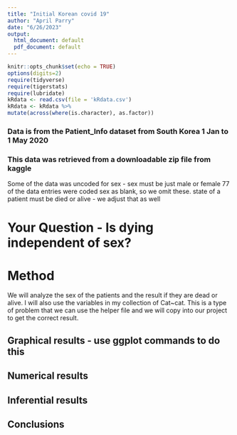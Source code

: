 ```yaml
---
title: "Initial Korean covid 19"
author: "April Parry"
date: "6/26/2023"
output:
  html_document: default
  pdf_document: default
---
```


```r
knitr::opts_chunk$set(echo = TRUE)
options(digits=2)
require(tidyverse)
require(tigerstats)
require(lubridate)
kRdata <- read.csv(file = 'kRdata.csv')
kRdata <- kRdata %>%
mutate(across(where(is.character), as.factor))

```
### Data is from the Patient_Info dataset from South Korea 1 Jan to 1 May 2020
### This data was retrieved from a downloadable zip file from kaggle

Some of the data was uncoded for sex - sex must be just male or female
77 of the data entries were coded sex  as blank, so we omit these.
state of a patient must be died or alive - we adjust that as well   
  
# Your Question - Is dying independent of sex?

# Method

We will analyze the sex of the patients and the result if they are dead or alive. I will also use the variables in my collection of Cat~cat. This is a type of problem that we can use the helper file and we will copy into our project to get the correct result.




## Graphical results - use ggplot commands to do this  



  





  
## Numerical results


## Inferential results 




## Conclusions

